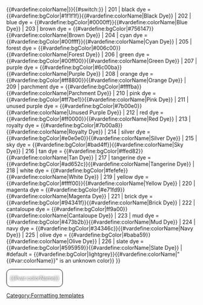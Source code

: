 <includeonly>{{#vardefine:colorName|{{{1|no color given}}}}}{{#switch:{{lc:{{#var:colorName}}}}
| 201 | black  dye  = {{#vardefine:bgColor|#1f1f1f}}{{#vardefine:colorName|Black Dye}}
| 202 | blue dye = {{#vardefine:bgColor|#0000ff}}{{#vardefine:colorName|Blue Dye}}
| 203 | brown dye = {{#vardefine:bgColor|#756147}}{{#vardefine:colorName|Brown Dye}}
| 204 | cyan dye = {{#vardefine:bgColor|#00ffff}}{{#vardefine:colorName|Cyan Dye}}
| 205 | forest dye = {{#vardefine:bgColor|#006c00}}{{#vardefine:colorName|Forest Dye}}
| 206 | green dye = {{#vardefine:bgColor|#00ff00}}{{#vardefine:colorName|Green Dye}}
| 207 | purple dye = {{#vardefine:bgColor|#6c00ba}}{{#vardefine:colorName|Purple Dye}}
| 208 | orange dye = {{#vardefine:bgColor|#ff8800}}{{#vardefine:colorName|Orange Dye}}
| 209 | parchment dye = {{#vardefine:bgColor|#ffffba}}{{#vardefine:colorName|Parchment Dye}}
| 210 | pink dye = {{#vardefine:bgColor|#ff7be1}}{{#vardefine:colorName|Pink Dye}}
| 211 | unused purple dye = {{#vardefine:bgColor|#7b00e0}}{{#vardefine:colorName|Unused Purple Dye}}
| 212 | red dye = {{#vardefine:bgColor|#ff0000}}{{#vardefine:colorName|Red Dye}}
| 213 | royalty dye = {{#vardefine:bgColor|#7b00a8}}{{#vardefine:colorName|Royalty Dye}}
| 214 | silver dye = {{#vardefine:bgColor|#e0e0e0}}{{#vardefine:colorName|Silver Dye}}
| 215 | sky dye = {{#vardefine:bgColor|#bad4ff}}{{#vardefine:colorName|Sky Dye}}
| 216 | tan dye = {{#vardefine:bgColor|#ffed82}}{{#vardefine:colorName|Tan Dye}}
| 217 | tangerine dye = {{#vardefine:bgColor|#ad652c}}{{#vardefine:colorName|Tangerine Dye}}
| 218 | white dye = {{#vardefine:bgColor|#fefefe}}{{#vardefine:colorName|White Dye}}
| 219 | yellow dye = {{#vardefine:bgColor|#ffff00}}{{#vardefine:colorName|Yellow Dye}}
| 220 | magenta dye = {{#vardefine:bgColor|#e71fd9}}{{#vardefine:colorName|Magenta Dye}}
| 221 | brick dye = {{#vardefine:bgColor|#94341f}}{{#vardefine:colorName|Brick Dye}}
| 222 | cantaloupe dye = {{#vardefine:bgColor|ff9a00}}{{#vardefine:colorName|Cantaloupe Dye}}
| 223 | mud dye = {{#vardefine:bgColor|#473b2b}}{{#vardefine:colorName|Mud Dye}}
| 224 | navy dye = {{#vardefine:bgColor|#34346c}}{{#vardefine:colorName|Navy Dye}}
| 225 | olive dye = {{#vardefine:bgColor|#baba59}}{{#vardefine:colorName|Olive Dye}}
| 226 | slate dye = {{#vardefine:bgColor|#595959}}{{#vardefine:colorName|Slate Dye}}
| #default = {{#vardefine:bgColor|lightgrey}}{{#vardefine:colorName|"{{#var:colorName}}" is an unknown color}}
}}<div style="color: #FFFFFF; text-shadow: 0px 0px 4px black; background-color: {{#var:bgColor}}; border-radius: 0.8em; padding: 0 0.6em; border: 1px black solid; min-width: 8em; display: inline-block; text-align: center;">{{#var:colorName}}</div></includeonly><noinclude>
{{doc}}
[[Category:Formatting templates]]
</noinclude>